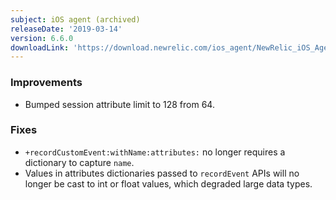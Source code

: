 ```yaml
---
subject: iOS agent (archived)
releaseDate: '2019-03-14'
version: 6.6.0
downloadLink: 'https://download.newrelic.com/ios_agent/NewRelic_iOS_Agent_6.6.0.zip'
---
```


### Improvements

* Bumped session attribute limit to 128 from 64.

### Fixes

* `+recordCustomEvent:withName:attributes:` no longer requires a dictionary to capture `name`.
* Values in attributes dictionaries passed to `recordEvent` APIs will no longer be cast to int or float values, which degraded large data types.
